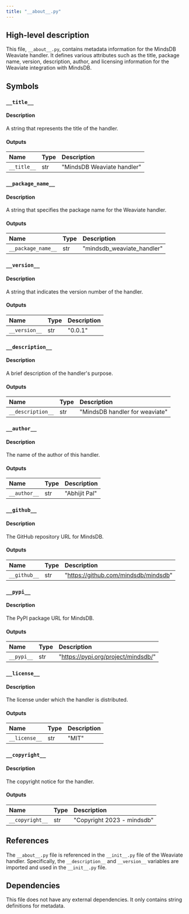 ```yaml
---
title: "__about__.py"
---
```


## High-level description
This file, `__about__.py`, contains metadata information for the MindsDB Weaviate handler. It defines various attributes such as the title, package name, version, description, author, and licensing information for the Weaviate integration with MindsDB.

## Symbols

### `__title__`
#### Description
A string that represents the title of the handler.

#### Outputs
| Name | Type | Description |
|:-----|:-----|:------------|
| `__title__` | str | "MindsDB Weaviate handler" |

### `__package_name__`
#### Description
A string that specifies the package name for the Weaviate handler.

#### Outputs
| Name | Type | Description |
|:-----|:-----|:------------|
| `__package_name__` | str | "mindsdb_weaviate_handler" |

### `__version__`
#### Description
A string that indicates the version number of the handler.

#### Outputs
| Name | Type | Description |
|:-----|:-----|:------------|
| `__version__` | str | "0.0.1" |

### `__description__`
#### Description
A brief description of the handler's purpose.

#### Outputs
| Name | Type | Description |
|:-----|:-----|:------------|
| `__description__` | str | "MindsDB handler for weaviate" |

### `__author__`
#### Description
The name of the author of this handler.

#### Outputs
| Name | Type | Description |
|:-----|:-----|:------------|
| `__author__` | str | "Abhijit Pal" |

### `__github__`
#### Description
The GitHub repository URL for MindsDB.

#### Outputs
| Name | Type | Description |
|:-----|:-----|:------------|
| `__github__` | str | "https://github.com/mindsdb/mindsdb" |

### `__pypi__`
#### Description
The PyPI package URL for MindsDB.

#### Outputs
| Name | Type | Description |
|:-----|:-----|:------------|
| `__pypi__` | str | "https://pypi.org/project/mindsdb/" |

### `__license__`
#### Description
The license under which the handler is distributed.

#### Outputs
| Name | Type | Description |
|:-----|:-----|:------------|
| `__license__` | str | "MIT" |

### `__copyright__`
#### Description
The copyright notice for the handler.

#### Outputs
| Name | Type | Description |
|:-----|:-----|:------------|
| `__copyright__` | str | "Copyright 2023 - mindsdb" |

## References
The `__about__.py` file is referenced in the `__init__.py` file of the Weaviate handler. Specifically, the `__description__` and `__version__` variables are imported and used in the `__init__.py` file.

## Dependencies
This file does not have any external dependencies. It only contains string definitions for metadata.